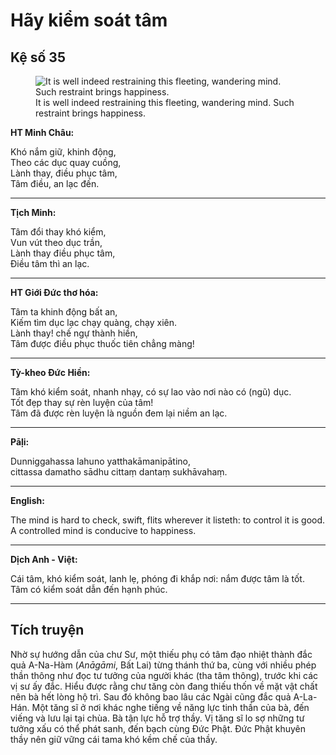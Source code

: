 # Hãy kiểm soát tâm {- #hay-kiem-soat-tam}

## Kệ số 35 {- #ke-so-35}

![It is well indeed restraining this fleeting, wandering mind. Such restraint brings happiness.](images/kinh-phap-cu-ke-so-35-dhammapada-verse-35.jpg){fig-align="center" .lightbox}

**HT Minh Châu:**

Khó nắm giữ, khinh động,  
Theo các dục quay cuồng,  
Lành thay, điều phục tâm,  
Tâm điều, an lạc đến.  

<hr class="divider">

**Tịch Minh:**

Tâm đổi thay khó kiểm,  
Vun vút theo dục trần,  
Lành thay điều phục tâm,  
Ðiều tâm thì an lạc.  

<hr class="divider">

**HT Giới Đức thơ hóa:**

Tâm ta khinh động bất an,  
Kiếm tìm dục lạc chạy quàng, chạy xiên.  
Lành thay! chế ngự thành hiền,  
Tâm được điều phục thuốc tiên chẳng màng!  

<hr class="divider">

**Tỳ-kheo Đức Hiền:**

Tâm khó kiểm soát, nhanh nhạy, có sự lao vào nơi nào có (ngũ) dục.  
Tốt đẹp thay sự rèn luyện của tâm!  
Tâm đã được rèn luyện là nguồn đem lại niềm an lạc.  

<hr class="divider">

**Pāḷi:**

Dunniggahassa lahuno yatthakāmanipātino,  
cittassa damatho sādhu cittaṃ dantaṃ sukhāvahaṃ.  

<hr class="divider">

**English:**

The mind is hard to check, swift, flits wherever it listeth: to control it is good.  
A controlled mind is conducive to happiness.  

<hr class="divider">

**Dịch Anh - Việt:**

Cái tâm, khó kiểm soát, lanh lẹ, phóng đi khắp nơi: nắm được tâm là tốt.  
Tâm có kiểm soát dẫn đến hạnh phúc.  

<hr class="divider">

## Tích truyện {- #tich-truyen}

Nhờ sự hướng dẫn của chư Sư, một thiếu phụ có tâm đạo nhiệt thành đắc quả A-Na-Hàm (*Anāgāmi*, Bất Lai) từng thánh thứ ba, cùng với nhiều phép thần thông như đọc tư tưởng của người khác (tha tâm thông), trước khi các vị sư ấy đắc. Hiểu được rằng chư tăng còn đang thiếu thốn về mặt vật chất nên bà hết lòng hộ trì. Sau đó không bao lâu các Ngài cũng đắc quả A-La-Hán. Một tăng sĩ ở nơi khác nghe tiếng về năng lực tinh thần của bà, đến viếng và lưu lại tại chùa. Bà tận lực hỗ trợ thầy. Vị tăng sĩ lo sợ những tư tưởng xấu có thể phát sanh, đến bạch cùng Ðức Phật. Ðức Phật khuyên thầy nên giữ vững cái tama khó kềm chế của thầy.